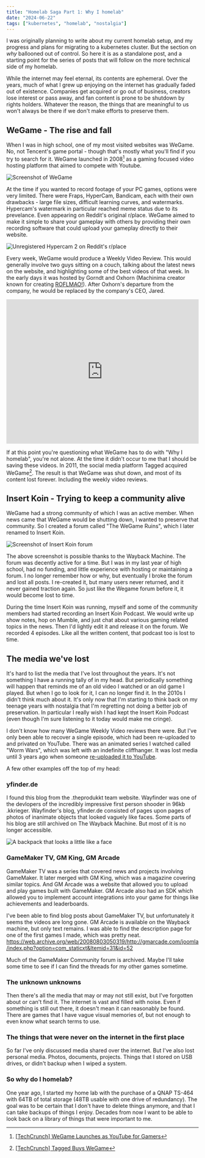```yaml
---
title: "Homelab Saga Part 1: Why I homelab"
date: "2024-06-22"
tags: ["kubernetes", "homelab", "nostalgia"]
---
```



I was originally planning to write about my current homelab setup, and my
progress and plans for migrating to a kubernetes cluster. But the section on
_why_ ballooned out of control. So here it is as a standalone post, and a
starting point for the series of posts that will follow on the more technical
side of my homelab.

While the internet may feel eternal, its contents are ephemeral. Over the years,
much of what I grew up enjoying on the internet has gradually faded out of
existence. Companies get acquired or go out of business, creators lose interest
or pass away, and fan content is prone to be shutdown by rights holders.
Whatever the reason, the things that are meaningful to us won't always be there
if we don't make efforts to preserve them.

## WeGame - The rise and fall

When I was in high school, one of my most visited websites was WeGame. No, not
Tencent's game portal - though that's mostly what you'll find if you try to
search for it. WeGame launched in 2008[^1] as a gaming focused video hosting
platform that aimed to compete with Youtube.

<Image src="wegame_shot.webp" alt="Screenshot of WeGame" />

At the time if you wanted to record footage of your PC games, options were very
limited. There were Fraps, HyperCam, Bandicam, each with their own drawbacks -
large file sizes, difficult learning curves, and watermarks. Hypercam's
watermark in particular reached meme status due to its prevelance. Even
appearing on Reddit's original r/place. WeGame aimed to make it simple to share
your gameplay with others by providing their own recording software that could
upload your gameplay directly to their website.

<Image src="unregistered_hypercam2.png" alt="Unregistered Hypercam 2 on Reddit's r/place" />

Every week, WeGame would produce a Weekly Video Review. This would generally
involve two guys sitting on a couch, talking about the latest news on the
website, and highlighting some of the best videos of that week. In the early
days it was hosted by Gorndt and Oxhorn (Machinima creator known for creating
[ROFLMAO!](https://www.youtube.com/watch?v=iEWgs6YQR9A)). After Oxhorn's
departure from the company, he would be replaced by the company's CEO, Jared.

<iframe 
    title="vimeo-player" 
    src="https://player.vimeo.com/video/15500493?h=2f79e354b0" 
    style="width:100%;max-width:640px;aspect-ratio:4/3"
    frameborder="0" 
    allowfullscreen
></iframe>

If at this point you're questioning what WeGame has to do with "Why I homelab",
you're not alone. At the time it didn't occur to me that I should be saving
these videos. In 2011, the social media platform Tagged acquired WeGame[^2]. The
result is that WeGame was shut down, and most of its content lost forever.
Including the weekly video reviews.

## Insert Koin - Trying to keep a community alive

WeGame had a strong community of which I was an active member. When news came
that WeGame would be shutting down, I wanted to preserve that community. So I
created a forum called "The WeGame Ruins", which I later renamed to Insert Koin.

<Image src="insert_koin.png" alt="Screenshot of Insert Koin forum" />

The above screenshot is possible thanks to the Wayback Machine. The forum was
decently active for a time. But I was in my last year of high school, had no
funding, and little experience with hosting or maintaining a forum. I no longer
remember how or why, but eventually I broke the forum and lost all posts. I
re-created it, but many users never returned, and it never gained traction
again. So just like the Wegame forum before it, it would become lost to time.

During the time Insert Koin was running, myself and some of the community
members had started recording an Insert Koin Podcast. We would write up show
notes, hop on Mumble, and just chat about various gaming related topics in the
news. Then I'd lightly edit it and release it on the forum. We recorded 4
episodes. Like all the written content, that podcast too is lost to time.

## The media we've lost

It's hard to list the media that I've lost throughout the years. It's not
something I have a running tally of in my head. But periodically something will
happen that reminds me of an old video I watched or an old game I played. But
when I go to look for it, I can no longer find it. In the 2010s I didn't think
much about it. It's only now that I'm starting to think back on my teenage years
with nostalgia that I'm regretting not doing a better job of preservation. In
particular I really wish I had kept the Insert Koin Podcast (even though I'm
sure listening to it today would make me cringe).

I don't know how many WeGame Weekly Video reviews there were. But I've only been
able to recover a single episode, which had been re-uploaded to and privated on
YouTube. There was an animated series I watched called "Worm Wars", which was
left with an indefinite cliffhanger. It was lost media until 3 years ago when
someone
[re-uploaded it to YouTube](https://www.youtube.com/watch?v=g98JTbwMOrU&t=656s).

A few other examples off the top of my head:

### yfinder.de

I found this blog from the .theprodukkt team website. Wayfinder was one of the
devlopers of the incredibly impressive first person shooder in 96kb .kkrieger.
Wayfinder's blog, yfinder.de consisted of pages upon pages of photos of
inanimate objects that looked vaguely like faces. Some parts of his blog are
still archived on The Wayback Machine. But most of it is no longer accessible.

<Image src="yfinder.png" alt="A backpack that looks a little like a face" />

### GameMaker TV, GM King, GM Arcade

GameMaker TV was a series that covered news and projects involving GameMaker. It
later merged with GM King, which was a magazine covering similar topics. And GM
Arcade was a website that allowed you to upload and play games built with
GameMaker. GM Arcade also had an SDK which allowed you to implement account
integrations into your game for things like achievements and leaderboards.

I've been able to find blog posts about GameMaker TV, but unfortunately it seems
the videos are long gone. GM Arcade is available on the Wayback machine, but
only text remains. I was able to find the description page for one of the first
games I made, which was pretty neat.
https://web.archive.org/web/20080803050319/http://gmarcade.com/joomla/index.php?option=com_staticxt&Itemid=31&id=52

Much of the GameMaker Community forum is archived. Maybe I'll take some time to
see if I can find the threads for my other games sometime.

### The unknown unknowns

Then there's all the media that may or may not still exist, but I've forgotten
about or can't find it. The internet is vast and filled with noise. Even if
something is still out there, it doesn't mean it can reasonably be found. There
are games that I have vague visual memories of, but not enough to even know what
search terms to use.

### The things that were never on the internet in the first place

So far I've only discussed media shared over the internet. But I've also lost
personal media. Photos, documents, projects. Things that I stored on USB drives,
or didn't backup when I wiped a system.

### So why do I homelab?

One year ago, I started my home lab with the purchase of a QNAP TS-464 with 64TB
of total storage (48TB usable with one drive of redundancy). The goal was to be
certain that I don't have to delete things anymore, and that I can take backups
of things I enjoy. Decades from now I want to be able to look back on a library
of things that were important to me.

[^1]:
    [\[TechCrunch\] WeGame Launches as YouTube for Gamers](https://techcrunch.com/2008/01/09/wegame-launches-as-youtube-for-gamers/)

[^2]:
    [\[TechCrunch\] Tagged Buys WeGame](https://techcrunch.com/2011/09/21/tagged-wegame/)
